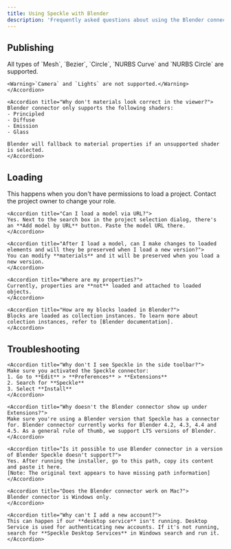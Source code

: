 ```yaml
---
title: Using Speckle with Blender
description: 'Frequently asked questions about using the Blender connector'
---
```


## Publishing

<AccordionGroup>
    <Accordion title="What types of objects are published?">
    All types of `Mesh`, `Bezier`, `Circle`, `NURBS Curve` and `NURBS Circle` are supported.

    <Warning>`Camera` and `Lights` are not supported.</Warning>
    </Accordion>

    <Accordion title="Why don't materials look correct in the viewer?">
    Blender connector only supports the following shaders:
    - Principled
    - Diffuse
    - Emission
    - Glass
    
    Blender will fallback to material properties if an unsupported shader is selected.
    </Accordion>


</AccordionGroup>

## Loading

<AccordionGroup>
    <Accordion title="Why can't I select a project in the UI—it's disabled?">
    This happens when you don't have permissions to load a project. Contact the project owner to change your role.
    </Accordion>

    <Accordion title="Can I load a model via URL?">
    Yes. Next to the search box in the project selection dialog, there's an **Add model by URL** button. Paste the model URL there.
    </Accordion>

    <Accordion title="After I load a model, can I make changes to loaded elements and will they be preserved when I load a new version?">
    You can modify **materials** and it will be preserved when you load a new version. 
    </Accordion>

    <Accordion title="Where are my properties?">
    Currently, properties are **not** loaded and attached to loaded objects.
    </Accordion>

    <Accordion title="How are my blocks loaded in Blender?">
    Blocks are loaded as collection instances. To learn more about colection instances, refer to [Blender documentation].
    </Accordion>
</AccordionGroup>

## Troubleshooting

<AccordionGroup>

    <Accordion title="Why don't I see Speckle in the side toolbar?">
    Make sure you activated the Speckle connector:
    1. Go to **Edit** > **Preferences** > **Extensions**
    2. Search for **Speckle**
    3. Select **Install**
    </Accordion>

    <Accordion title="Why doesn't the Blender connector show up under Extensions?">
    Make sure you're using a Blender version that Speckle has a connector for. Blender connector currently works for Blender 4.2, 4.3, 4.4 and 4.5. As a general rule of thumb, we support LTS versions of Blender.
    </Accordion>

    <Accordion title="Is it possible to use Blender connector in a version of Blender Speckle doesn't support?">
    Yes. After running the installer, go to this path, copy its content and paste it here.
    [Note: The original text appears to have missing path information]
    </Accordion>

    <Accordion title="Does the Blender connector work on Mac?">
    Blender connector is Windows only.
    </Accordion>

    <Accordion title="Why can't I add a new account?">
    This can happen if our **desktop service** isn't running. Desktop Service is used for authenticating new accounts. If it's not running, search for **Speckle Desktop Services** in Windows search and run it.
    </Accordion>

</AccordionGroup>
